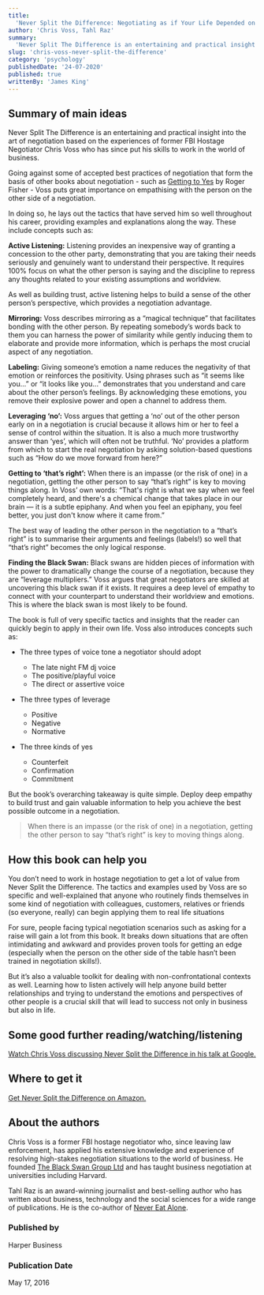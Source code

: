 ```yaml
---
title:
  'Never Split the Difference: Negotiating as if Your Life Depended on It'
author: 'Chris Voss, Tahl Raz'
summary:
  'Never Split The Difference is an entertaining and practical insight into the art of negotiation based on the experiences of former FBI Hostage Negotiator Chris Voss who has since put his skills to work in the world of business.'
slug: 'chris-voss-never-split-the-difference'
category: 'psychology'
publishedDate: '24-07-2020'
published: true
writtenBy: 'James King'
---
```


## Summary of main ideas

Never Split The Difference is an entertaining and practical insight into the art of negotiation based on the experiences of former FBI Hostage Negotiator Chris Voss who has since put his skills to work in the world of business.

Going against some of accepted best practices of negotiation that form the basis of other books about negotiation - such as [Getting to Yes](https://www.amazon.com/Getting-Yes-Negotiating-Agreement-Without/dp/0140157352) by Roger Fisher - Voss puts great importance on empathising with the person on the other side of a negotiation.

In doing so, he lays out the tactics that have served him so well throughout his career, providing examples and explanations along the way. These include concepts such as:

**Active Listening:** Listening provides an inexpensive way of granting a concession to the other party, demonstrating that you are taking their needs seriously and genuinely want to understand their perspective. It requires 100% focus on what the other person is saying and the discipline to repress any thoughts related to your existing assumptions and worldview. 

As well as building trust, active listening helps to build a sense of the other person’s perspective, which provides a negotiation advantage.

**Mirroring:** Voss describes mirroring as a “magical technique” that facilitates bonding with the other person. By repeating somebody’s words back to them you can harness the power of similarity while gently inducing them to elaborate and provide more information, which is perhaps the most crucial aspect of any negotiation.

**Labeling:** Giving someone’s emotion a name reduces the negativity of that emotion or reinforces the positivity. Using phrases such as “it seems like you...” or “it looks like you...” demonstrates that you understand and care about the other person’s feelings. By acknowledging these emotions, you remove their explosive power and open a channel to address them. 

**Leveraging ‘no’:** Voss argues that getting a ‘no’ out of the other person early on in a negotiation is crucial because it allows him or her to feel a sense of control within the situation. It is also a much more trustworthy answer than ‘yes’, which will often not be truthful. ‘No’ provides a platform from which to start the real negotiation by asking solution-based questions such as “How do we move forward from here?” 

**Getting to ‘that’s right’:** When there is an impasse (or the risk of one) in a negotiation, getting the other person to say “that’s right” is key to moving things along. In Voss’ own words: “That's right is what we say when we feel completely heard, and there's a chemical change that takes place in our brain — it is a subtle epiphany. And when you feel an epiphany, you feel better, you just don't know where it came from.”

The best way of leading the other person in the negotiation to a “that’s right” is to summarise their arguments and feelings (labels!) so well that “that’s right” becomes the only logical response.

**Finding the Black Swan:** Black swans are hidden pieces of information with the power to dramatically change the course of a negotiation, because they are “leverage multipliers.” Voss argues that great negotiators are skilled at uncovering this black swan if it exists. It requires a deep level of empathy to connect with your counterpart to understand their worldview and emotions. This is where the black swan is most likely to be found.

The book is full of very specific tactics and insights that the reader can quickly begin to apply in their own life. Voss also introduces concepts such as:

* The three types of voice tone a negotiator should adopt
    * The late night FM dj voice
    * The positive/playful voice
    * The direct or assertive voice

* The three types of leverage
    * Positive
    * Negative
    * Normative 

* The three kinds of yes
    * Counterfeit
    * Confirmation
    * Commitment

But the book’s overarching takeaway is quite simple. Deploy deep empathy to build trust and gain valuable information to help you achieve the best possible outcome in a negotiation.

> When there is an impasse (or the risk of one) in a negotiation, getting the other person to say “that’s right” is key to moving things along. 

## How this book can help you

You don’t need to work in hostage negotiation to get a lot of value from Never Split the Difference. The tactics and examples used by Voss are so specific and well-explained that anyone who routinely finds themselves in some kind of negotiation with colleagues, customers, relatives or friends (so everyone, really) can begin applying them to real life situations

For sure, people facing typical negotiation scenarios such as asking for a raise will gain a lot from this book. It breaks down situations that are often intimidating and awkward and provides proven tools for getting an edge (especially when the person on the other side of the table hasn’t been trained in negotiation skills!). 

But it’s also a valuable toolkit for dealing with non-confrontational contexts as well. Learning how to listen actively will help anyone build better relationships and trying to understand the emotions and perspectives of other people is a crucial skill that will lead to success not only in business but also in life.


## Some good further reading/watching/listening

[Watch Chris Voss discussing Never Split the Difference in his talk at Google.](https://www.youtube.com/watch?v=guZa7mQV1l0&list=PL1iIAT1Ag4inYWyvkGWoBbUFWMA89awaz&index=25)

## Where to get it

[Get Never Split the Difference on Amazon.](https://www.amazon.com/Never-Split-Difference-Negotiating-Depended-ebook/dp/B014DUR7L2)

## About the authors

Chris Voss is a former FBI hostage negotiator who, since leaving law enforcement, has applied his extensive knowledge and experience of resolving high-stakes negotiation situations to the world of business. He founded [The Black Swan Group Ltd](https://www.blackswanltd.com/home) and has taught business negotiation at universities including Harvard.

Tahl Raz is an award-winning journalist and best-selling author who has written about business, technology and the social sciences for a wide range of publications. He is the co-author of [Never Eat Alone](https://www.amazon.com/Never-Eat-Alone-Expanded-Updated/dp/0385346654).
### Published by

Harper Business

### Publication Date

May 17, 2016